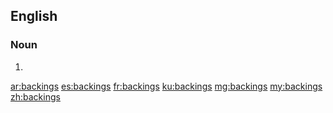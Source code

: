 ==English==

===Noun===
{{head|en|noun plural form}}

# {{plural of|backing|lang=en}}

[[ar:backings]]
[[es:backings]]
[[fr:backings]]
[[ku:backings]]
[[mg:backings]]
[[my:backings]]
[[zh:backings]]